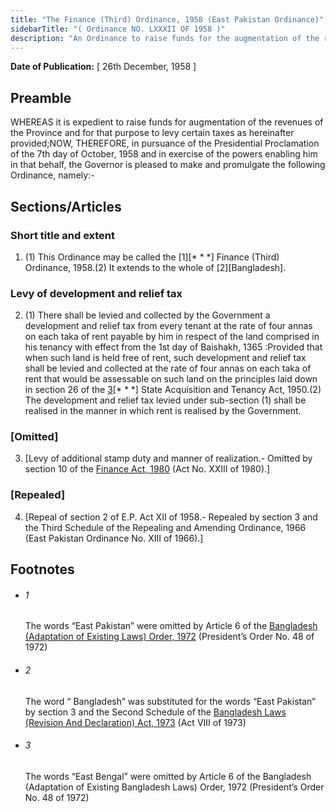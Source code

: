 ```yaml
---
title: "The Finance (Third) Ordinance, 1958 (East Pakistan Ordinance)"
sidebarTitle: "( Ordinance NO. LXXXII OF 1958 )"
description: "An Ordinance to raise funds for the augmentation of the revenues of the Province and for that purpose to levy certain taxes.♣"
---
```


**Date of Publication:** [ 26th December, 1958 ]

## Preamble

WHEREAS it is expedient to raise funds for augmentation of the revenues of the Province and for that purpose to levy certain taxes as hereinafter provided;NOW, THEREFORE, in pursuance of the Presidential Proclamation of the 7th day of October, 1958 and in exercise of the powers enabling him in that behalf, the Governor is pleased to make and promulgate the following Ordinance, namely:-

## Sections/Articles

### Short title and extent

1. (1) This Ordinance may be called the [1][\* \* \*] Finance (Third) Ordinance, 1958.(2) It extends to the whole of [2][Bangladesh].

### Levy of development and relief tax

2. (1) There shall be levied and collected by the Government a development and relief tax from every tenant at the rate of four annas on each taka of rent payable by him in respect of the land comprised in his tenancy with effect from the 1st day of Baishakh, 1365 :Provided that when such land is held free of rent, such development and relief tax shall be levied and collected at the rate of four annas on each taka of rent that would be assessable on such land on the principles laid down in section 26 of the [3](1)[\* \* \*] State Acquisition and Tenancy Act, 1950.(2) The development and relief tax levied under sub-section (1) shall be realised in the manner in which rent is realised by the Government.

### [Omitted]

3. [Levy of additional stamp duty and manner of realization.- Omitted by section 10 of the [Finance Act, 1980](/act-604.html "Finance Act, 1980") (Act No. XXIII of 1980).]

### [Repealed]

4. [Repeal of section 2 of E.P. Act XII of 1958.- Repealed by section 3 and the Third Schedule of the Repealing and Amending Ordinance, 1966 (East Pakistan Ordinance No. XIII of 1966).]

## Footnotes

- ###### 1

  The words “East Pakistan” were omitted by Article 6 of the [Bangladesh (Adaptation of Existing Laws) Order, 1972](/act-388.html "Bangladesh (Adaptation of Existing Laws) Order, 1972 ") (President’s Order No. 48 of 1972)

- ###### 2

  The word “ Bangladesh” was substituted for the words “East Pakistan” by section 3 and the Second Schedule of the [Bangladesh Laws (Revision And Declaration) Act, 1973](/act-430.html "Bangladesh Laws (Revision And Declaration) Act, 1973") (Act VIII of 1973)

- ###### 3

  The words “East Bengal” were omitted by Article 6 of the Bangladesh (Adaptation of Existing Bangladesh Laws) Order, 1972 (President’s Order No. 48 of 1972)
